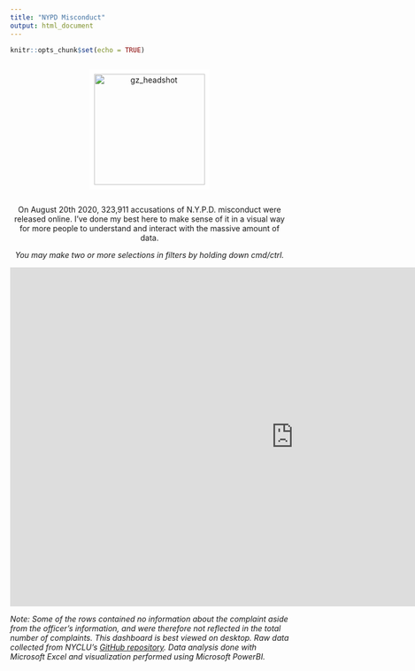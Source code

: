 ```yaml
---
title: "NYPD Misconduct"
output: html_document
---
```


```r
knitr::opts_chunk$set(echo = TRUE)
```
<center>

<div style="display: flex; justify-content: center;">
<img src="dashcover.png" width="200" style="border:8px solid white" alt="gz_headshot">

</div>


On August 20th 2020, 323,911 accusations of N.Y.P.D. misconduct were released online. I've done my best here to make sense of it in a visual way for more people to understand and interact with the massive amount of data.

<i>You may make two or more selections in filters by holding down cmd/ctrl.</i>

<iframe width="1024" height="612"

src="https://app.powerbi.com/view?r=eyJrIjoiY2JkYmU1ZGYtZjQ3ZS00ZGM2LWFiNGUtMmUxYjlhNzU2OGZmIiwidCI6ImUzM2UzZGFmLThkMGQtNDJjYy1hZTgxLTg4NjA2YmZiMGI5NyJ9&pageName=ReportSection" frameborder="0" allowFullScreen="true"></iframe>

</center>
<left>
<i> Note: Some of the rows contained no information about the complaint aside from the officer's information, and were therefore not reflected in the total number of complaints. This dashboard is best viewed on desktop. Raw data collected from NYCLU's [GitHub repository](https://github.com/new-york-civil-liberties-union/NYPD-Misconduct-Complaint-Database). Data analysis done with Microsoft Excel and visualization performed using Microsoft PowerBI.</i>

</left>